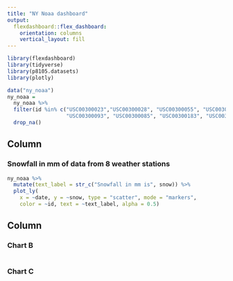 ```yaml
---
title: "NY Noaa dashboard"
output: 
  flexdashboard::flex_dashboard:
    orientation: columns
    vertical_layout: fill
---
```


```r
library(flexdashboard)
library(tidyverse)
library(p8105.datasets)
library(plotly)
```


```r
data("ny_noaa")
ny_noaa = 
  ny_noaa %>%
  filter(id %in% c("USC00300023","USC00300028", "USC00300055", "USC00300063", 
                   "USC00300093", "USC00300085", "USC00300183", "USC00300220")) %>% 
  drop_na()
```

Column {data-width=650}
-----------------------------------------------------------------------

### Snowfall in mm of data from 8 weather stations

```r
ny_noaa %>%
  mutate(text_label = str_c("Snowfall in mm is", snow)) %>% 
  plot_ly(
    x = ~date, y = ~snow, type = "scatter", mode = "markers",
    color = ~id, text = ~text_label, alpha = 0.5)
```

Column {data-width=350}
-----------------------------------------------------------------------

### Chart B

```r

```

### Chart C

```r

```

